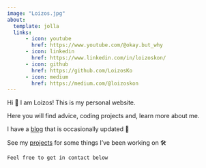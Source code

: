 ```yaml
---
image: "Loizos.jpg"
about:
  template: jolla
  links:
      - icon: youtube
        href: https://www.youtube.com/@okay.but_why
      - icon: linkedin
        href: https://www.linkedin.com/in/loizoskon/
      - icon: github
        href: https://github.com/LoizosKo
      - icon: medium
        href: https://medium.com/@loizoskon
---
```


Hi 👋 I am Loizos! This is my personal website.

Here you will find advice, coding projects and, learn more about me.

I have a [blog](https://www.loizos.xyz/blog.html) that is occasionally updated 📝

See my [projects](https://www.loizos.xyz/software/) for some things I've been working on 🛠

`Feel free to get in contact below`

<!-- Calendly badge widget begin -->

<link href="https://assets.calendly.com/assets/external/widget.css" rel="stylesheet">

```{=html}
<script src="https://assets.calendly.com/assets/external/widget.js" type="text/javascript" async></script>
```
```{=html}
<script type="text/javascript">window.onload = function() { Calendly.initBadgeWidget({ url: 'https://calendly.com/loizos', text: 'Schedule time with me here!', color: '#0069ff', textColor: '#f7f7fd', branding: true }); }</script>
```
<!-- Calendly badge widget end -->

```{=html}
<script async src="https://pagead2.googlesyndication.com/pagead/js/adsbygoogle.js?client=ca-pub-8108736686590832"
 crossorigin="anonymous"></script>
```
